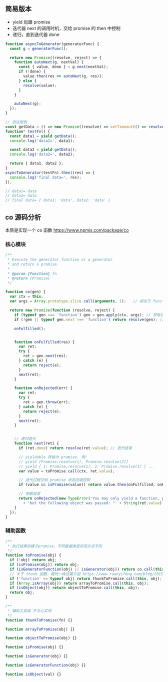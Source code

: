 ## 简易版本

- yield 后跟 promise
- 迭代器 next 的调用时机，交给 promise 的 then 中控制
- 递归，直到迭代器 done

```javascript title="javascript"
function asyncToGenerator(generatorFunc) {
  const g = generatorFunc();

  return new Promise((resolve, reject) => {
    function autoNext(g, nextVal) {
      const { value, done } = g.next(nextVal);
      if (!done) {
        value.then(res => autoNext(g, res));
      } else {
        resolve(value);
      }
    }

    autoNext(g);
  });
}

// 测试用例
const getData = () => new Promise((resolve) => setTimeout(() => resolve('data'), 1000));
function* testFn() {
  const data1 = yield getData();
  console.log('data1=', data1);

  const data2 = yield getData();
  console.log('data2=', data2);

  return { data1, data2 };
}
asyncToGenerator(testFn).then((res) => {
  console.log('final data=', res);
});

// data1= data
// data2= data
// final data= { data1: 'data', data2: 'data' }
```


## co 源码分析

本质是实现一个 co 函数 https://www.npmjs.com/package/co

### 核心模块

```javascript title="co 核心源码"
/**
 * Execute the generator function or a generator
 * and return a promise.
 *
 * @param {Function} fn
 * @return {Promise}
 */

function co(gen) {
  var ctx = this;
  var args = Array.prototype.slice.call(arguments, 1);   // 相当于 function co(gen, ...args) {}

  return new Promise(function (resolve, reject) {
    if (typeof gen === 'function') gen = gen.apply(ctx, args); // 获取迭代器 gen
    if (!gen || typeof gen.next !== 'function') return resolve(gen); // 校验兜底

    onFulfilled();


    function onFulfilled(res) {
      var ret;
      try {
        ret = gen.next(res);
      } catch (e) {
        return reject(e);
      }
      next(ret);
    }

    function onRejected(err) {
      var ret;
      try {
        ret = gen.throw(err);
      } catch (e) {
        return reject(e);
      }
      next(ret);
    }


    // 递归迭代
    function next(ret) {
      if (ret.done) return resolve(ret.value); // 迭代结束

      // yieldable 转换为 promise. 例:
      // yield [Promise.resolve(1), Promise.resolve(2)]
      // yield { 1: Promise.resolve(1), 2: Promise.resolve(1) } ...
      var value = toPromise.call(ctx, ret.value);

      // 迭代过程交给 promise 状态回调控制
      if (value && isPromise(value)) return value.then(onFulfilled, onRejected);

      // 参数异常
      return onRejected(new TypeError('You may only yield a function, promise, generator, array, or object, '
        + 'but the following object was passed: "' + String(ret.value) + '"'));
    }
  });
}
```


### 辅助函数

```javascript title="javascript"
/**
 * 执行结果创建子promise，不同数据类型实现方式不同
 */
function toPromise(obj) {
  if (!obj) return obj;
  if (isPromise(obj)) return obj;
  if (isGeneratorFunction(obj) || isGenerator(obj)) return co.call(this, obj);
  // 关于 thunk 函数，看阮一峰这篇介绍 https://www.ruanyifeng.com/blog/2015/05/thunk.html
  if ('function' == typeof obj) return thunkToPromise.call(this, obj);
  if (Array.isArray(obj)) return arrayToPromise.call(this, obj);
  if (isObject(obj)) return objectToPromise.call(this, obj);
  return obj;
}

/**
 * 辅助工具类 不关心实现
 */
function thunkToPromise(fn) {}

function arrayToPromise(obj) {}

function objectToPromise(obj) {}

function isPromise(obj) {}

function isGenerator(obj) {}

function isGeneratorFunction(obj) {}

function isObject(val) {}
```

